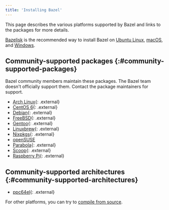 ```yaml
---
title: 'Installing Bazel'
---
```


This page describes the various platforms supported by Bazel and links
to the packages for more details.

[Bazelisk](/versions/7.4.0/install/bazelisk) is the recommended way to install Bazel on [Ubuntu Linux](/versions/7.4.0/install/ubuntu), [macOS](/versions/7.4.0/install/os-x), and [Windows](/versions/7.4.0/install/windows).

## Community-supported packages {:#community-supported-packages}

Bazel community members maintain these packages. The Bazel team doesn't
officially support them. Contact the package maintainers for support.

*   [Arch Linux][arch]{: .external}
*   [CentOS 6](https://github.com/sub-mod/bazel-builds){: .external}
*   [Debian](https://qa.debian.org/developer.php?email=team%2Bbazel%40tracker.debian.org){: .external}
*   [FreeBSD](https://www.freshports.org/devel/bazel){: .external}
*   [Gentoo](https://packages.gentoo.org/packages/dev-util/bazel){: .external}
*   [Linuxbrew](https://github.com/Linuxbrew/homebrew-core/blob/master/Formula/bazel.rb){: .external}
*   [Nixpkgs](https://github.com/NixOS/nixpkgs/blob/master/pkgs/development/tools/build-managers/bazel){: .external}
*   [openSUSE](/versions/7.4.0/install/suse)
*   [Parabola](https://www.parabola.nu/packages/?q=bazel){: .external}
*   [Scoop](https://github.com/scoopinstaller/scoop-main/blob/master/bucket/bazel.json){: .external}
*   [Raspberry Pi](https://github.com/koenvervloesem/bazel-on-arm/blob/master/README.md){: .external}

## Community-supported architectures {:#community-supported-architectures}

*   [ppc64el](https://ftp2.osuosl.org/pub/ppc64el/bazel/){: .external}

For other platforms, you can try to [compile from source](/versions/7.4.0/install/compile-source).

[arch]: https://archlinux.org/packages/extra/x86_64/bazel/
